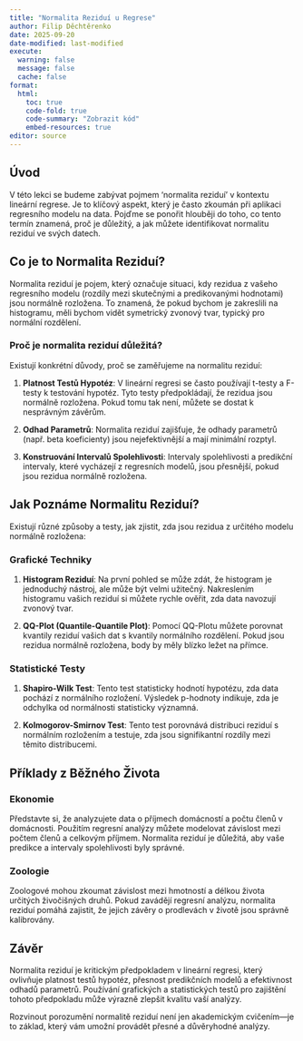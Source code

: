 ```yaml
---
title: "Normalita Reziduí u Regrese"
author: Filip Děchtěrenko
date: 2025-09-20
date-modified: last-modified
execute:
  warning: false
  message: false
  cache: false
format:
  html:
    toc: true
    code-fold: true
    code-summary: "Zobrazit kód"
    embed-resources: true
editor: source
---
```


## Úvod

V této lekci se budeme zabývat pojmem 'normalita reziduí' v kontextu lineární regrese. Je to klíčový aspekt, který je často zkoumán při aplikaci regresního modelu na data. Pojďme se ponořit hlouběji do toho, co tento termín znamená, proč je důležitý, a jak můžete identifikovat normalitu reziduí ve svých datech.

## Co je to Normalita Reziduí?

Normalita reziduí je pojem, který označuje situaci, kdy rezidua z vašeho regresního modelu (rozdíly mezi skutečnými a predikovanými hodnotami) jsou normálně rozložena. To znamená, že pokud bychom je zakreslili na histogramu, měli bychom vidět symetrický zvonový tvar, typický pro normální rozdělení.

### Proč je normalita reziduí důležitá?

Existují konkrétní důvody, proč se zaměřujeme na normalitu reziduí:

1. **Platnost Testů Hypotéz**: V lineární regresi se často používají t-testy a F-testy k testování hypotéz. Tyto testy předpokládají, že rezidua jsou normálně rozložena. Pokud tomu tak není, můžete se dostat k nesprávným závěrům.

2. **Odhad Parametrů**: Normalita reziduí zajišťuje, že odhady parametrů (např. beta koeficienty) jsou nejefektivnější a mají minimální rozptyl.

3. **Konstruování Intervalů Spolehlivosti**: Intervaly spolehlivosti a predikční intervaly, které vycházejí z regresních modelů, jsou přesnější, pokud jsou rezidua normálně rozložena.

## Jak Poznáme Normalitu Reziduí?

Existují různé způsoby a testy, jak zjistit, zda jsou rezidua z určitého modelu normálně rozložena:

### Grafické Techniky

1. **Histogram Reziduí**: Na první pohled se může zdát, že histogram je jednoduchý nástroj, ale může být velmi užitečný. Nakreslením histogramu vašich reziduí si můžete rychle ověřit, zda data navozují zvonový tvar.

2. **QQ-Plot (Quantile-Quantile Plot)**: Pomocí QQ-Plotu můžete porovnat kvantily reziduí vašich dat s kvantily normálního rozdělení. Pokud jsou rezidua normálně rozložena, body by měly blízko ležet na přímce.

### Statistické Testy

1. **Shapiro-Wilk Test**: Tento test statisticky hodnotí hypotézu, zda data pochází z normálního rozložení. Výsledek p-hodnoty indikuje, zda je odchylka od normálnosti statisticky významná.

2. **Kolmogorov-Smirnov Test**: Tento test porovnává distribuci reziduí s normálním rozložením a testuje, zda jsou signifikantní rozdíly mezi těmito distribucemi.

## Příklady z Běžného Života

### Ekonomie

Představte si, že analyzujete data o příjmech domácností a počtu členů v domácnosti. Použitím regresní analýzy můžete modelovat závislost mezi počtem členů a celkovým příjmem. Normalita reziduí je důležitá, aby vaše predikce a intervaly spolehlivosti byly správné.

### Zoologie

Zoologové mohou zkoumat závislost mezi hmotností a délkou života určitých živočišných druhů. Pokud zavádějí regresní analýzu, normalita reziduí pomáhá zajistit, že jejich závěry o prodlevách v životě jsou správně kalibrovány.

## Závěr

Normalita reziduí je kritickým předpokladem v lineární regresi, který ovlivňuje platnost testů hypotéz, přesnost predikčních modelů a efektivnost odhadů parametrů. Používání grafických a statistických testů pro zajištění tohoto předpokladu může výrazně zlepšit kvalitu vaší analýzy.

Rozvinout porozumění normalitě reziduí není jen akademickým cvičením—je to základ, který vám umožní provádět přesné a důvěryhodné analýzy.


